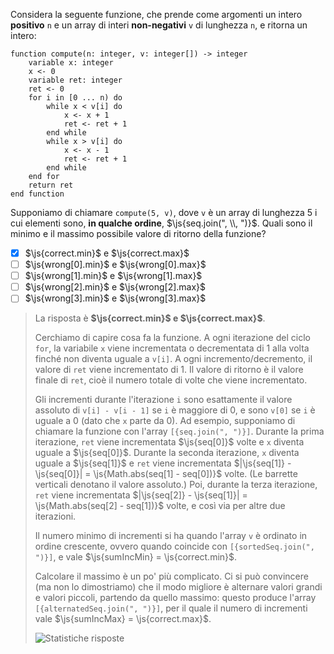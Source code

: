 
Considera la seguente funzione, che prende come argomenti un intero **positivo** `n` e un array di interi **non-negativi** `v` di lunghezza `n`, e ritorna un intero:

```srs
function compute(n: integer, v: integer[]) -> integer
    variable x: integer
    x <- 0
    variable ret: integer
    ret <- 0
    for i in [0 ... n) do
        while x < v[i] do
            x <- x + 1
            ret <- ret + 1
        end while
        while x > v[i] do
            x <- x - 1
            ret <- ret + 1
        end while
    end for
    return ret
end function
```

Supponiamo di chiamare `compute(5, v)`, dove `v` è un array di lunghezza $5$ i cui elementi sono, **in qualche ordine**, $\js{seq.join(", \\, ")}$. Quali sono il minimo e il massimo possibile valore di ritorno della funzione?

- [x] $\js{correct.min}$ e $\js{correct.max}$
- [ ] $\js{wrong[0].min}$ e $\js{wrong[0].max}$
- [ ] $\js{wrong[1].min}$ e $\js{wrong[1].max}$
- [ ] $\js{wrong[2].min}$ e $\js{wrong[2].max}$
- [ ] $\js{wrong[3].min}$ e $\js{wrong[3].max}$

> La risposta è **$\js{correct.min}$ e $\js{correct.max}$**.
>
> Cerchiamo di capire cosa fa la funzione. A ogni iterazione del ciclo `for`, la variabile `x` viene incrementata o decrementata di $1$ alla volta finché non diventa uguale a `v[i]`. A ogni incremento/decremento, il valore di `ret` viene incrementato di $1$. Il valore di ritorno è il valore finale di `ret`, cioè il numero totale di volte che viene incrementato.
>
> Gli incrementi durante l'iterazione `i` sono esattamente il valore assoluto di `v[i] - v[i - 1]` se `i` è maggiore di $0$, e sono `v[0]` se `i` è uguale a $0$ (dato che `x` parte da $0$). Ad esempio, supponiamo di chiamare la funzione con l'array `[{seq.join(", ")}]`. Durante la prima iterazione, `ret` viene incrementata $\js{seq[0]}$ volte e `x` diventa uguale a $\js{seq[0]}$. Durante la seconda iterazione, `x` diventa uguale a $\js{seq[1]}$ e `ret` viene incrementata $|\js{seq[1]} - \js{seq[0]}| = \js{Math.abs(seq[1] - seq[0])}$ volte. (Le barrette verticali denotano il valore assoluto.) Poi, durante la terza iterazione, `ret` viene incrementata $|\js{seq[2]} - \js{seq[1]}| = \js{Math.abs(seq[2] - seq[1])}$ volte, e così via per altre due iterazioni.
>
> Il numero minimo di incrementi si ha quando l'array `v` è ordinato in ordine crescente, ovvero quando coincide con `[{sortedSeq.join(", ")}]`, e vale $\js{sumIncMin} = \js{correct.min}$.
>
> Calcolare il massimo è un po' più complicato. Ci si può convincere (ma non lo dimostriamo) che il modo migliore è alternare valori grandi e valori piccoli, partendo da quello massimo: questo produce l'array `[{alternatedSeq.join(", ")}]`, per il quale il numero di incrementi vale $\js{sumIncMax} = \js{correct.max}$.
>
> ![Statistiche risposte](<{seq.join("")}.svg>)
